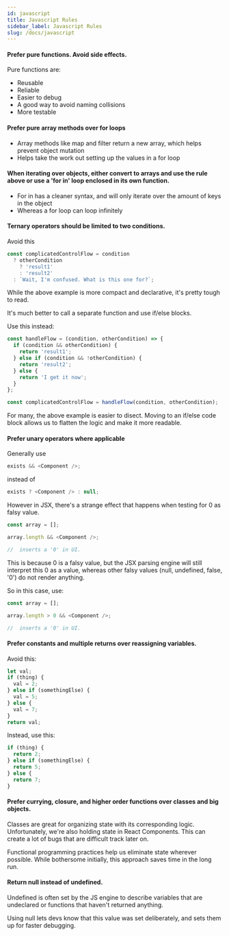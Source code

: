 ```yaml
---
id: javascript
title: Javascript Rules
sidebar_label: Javascript Rules
slug: /docs/javascript
---
```


#### Prefer pure functions. Avoid side effects.

Pure functions are:

- Reusable
- Reliable
- Easier to debug
- A good way to avoid naming collisions
- More testable

#### Prefer pure array methods over for loops

- Array methods like map and filter return a new array, which helps prevent object mutation
- Helps take the work out setting up the values in a for loop

#### When iterating over objects, either convert to arrays and use the rule above or use a 'for in' loop enclosed in its own function.

- For in has a cleaner syntax, and will only iterate over the amount of keys in the object
- Whereas a for loop can loop infinitely

#### Ternary operators should be limited to two conditions.

Avoid this

```js
const complicatedControlFlow = condition
  ? otherCondition
    ? 'result1'
    : 'result2'
  : `Wait, I'm confused. What is this one for?`;
```

While the above example is more compact and declarative, it's pretty tough to read.

It's much better to call a separate function and use if/else blocks.

Use this instead:

```js
const handleFlow = (condition, otherCondition) => {
  if (condition && otherCondition) {
    return 'result1';
  } else if (condition && !otherCondition) {
    return 'result2';
  } else {
    return 'I get it now';
  }
};

const complicatedControlFlow = handleFlow(condition, otherCondition);
```

For many, the above example is easier to disect. Moving to an if/else code block allows us to flatten the logic and make it more readable.

#### Prefer unary operators where applicable

Generally use

```js
exists && <Component />;
```

instead of

```js
exists ? <Component /> : null;
```

However in JSX, there's a strange effect that happens when testing for 0 as falsy value.

```js
const array = [];

array.length && <Component />;

//  inserts a '0' in UI.
```

This is because 0 is a falsy value, but the JSX parsing engine will still interpret this 0 as a value, whereas other falsy values (null, undefined, false, '0') do not render anything.

So in this case, use:

```js
const array = [];

array.length > 0 && <Component />;

//  inserts a '0' in UI.
```

#### Prefer constants and multiple returns over reassigning variables.

Avoid this:

```js
let val;
if (thing) {
  val = 2;
} else if (somethingElse) {
  val = 5;
} else {
  val = 7;
}
return val;
```

Instead, use this:

```js
if (thing) {
  return 2;
} else if (somethingElse) {
  return 5;
} else {
  return 7;
}
```

#### Prefer currying, closure, and higher order functions over classes and big objects.

Classes are great for organizing state with its corresponding logic. Unfortunately, we're also holding state in React Components. This can create a lot of bugs that are difficult track later on.

Functional programming practices help us eliminate state wherever possible. While bothersome initially, this approach saves time in the long run.

#### Return null instead of undefined.

Undefined is often set by the JS engine to describe variables that are undeclared or functions that haven't returned anything.

Using null lets devs know that this value was set deliberately, and sets them up for faster debugging.
